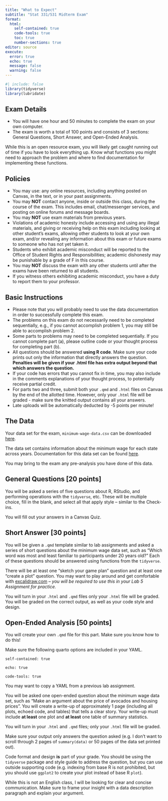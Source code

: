 ```yaml
---
title: "What to Expect"
subtitle: "Stat 331/531 Midterm Exam"
format: 
  html:
    self-contained: true
    code-tools: true
    toc: true
    number-sections: true
editor: source
execute: 
  error: true
  echo: true
  message: false
  warning: false
---
```


```r
#| include: false
library(tidyverse)
library(lubridate)
```

## Exam Details {-}

+ You will have one hour and 50 minutes to complete the exam on your own computer.
+ The exam is worth a total of 100 points and consists of 3 sections: General Questions, Short Answer, and Open-Ended Analysis.

::: callout-caution
While this is an open resource exam, you will likely get caught running out of time if you have to look everything up. Know what functions you might need to approach the problem and where to find documentation for implementing these functions.
:::

## Policies {-}

+ You may use: any online resources, including anything posted on Canvas, in the text, or in your past assignments.
+ You may **NOT** contact anyone, inside or outside this class, during the course of the exam.  This includes email, chat/messenger services, and posting on online forums and message boards.
+ You may **NOT** use exam materials from previous years.
+ Violations of academic honesty include accessing and using any illegal materials, and giving or receiving help on this exam including looking at other student's exams, allowing other students to look at your own exam, and/or revealing any information about this exam or future exams to someone who has not yet taken it.
+ Students who exhibit academic misconduct will be reported to the Office of Student Rights
and Responsibilities; academic dishonesty may be punishable by a grade of F in this course.
+ You may **NOT** discuss the exam with any other students until after the exams have been returned to all students.
+ If you witness others exhibiting academic misconduct, you have a duty to report them to your professor.

## Basic Instructions {-}

+ Please note that you will probably need to use the data documentation in order to successfully complete this exam.
+ The problems on this exam do not necessarily need to be completed sequentially, e.g., if you cannot accomplish problem 1, you may still be able to accomplish problem 2.
+ Some parts to problems may need to be completed sequentially.  If you cannot complete part (a), please outline code or your thought process for completing part (b).
+ All questions should be answered **using R code**.  Make sure your code prints out only the information that directly answers the question.  **Penalties will be given if your .html file has extra output beyond that which answers the question.**
+ If your code has errors that you cannot fix in time, you may also include in the comments explanations of your thought process, to potentially receive partial credit.
+ For parts two and three, submit both your `.qmd` and `.html` files on Canvas by the end of the allotted time. However, only your `.html` file will be graded - make sure the knitted output contains all your answers.
+ Late uploads will be automatically deducted by -5 points per minute!
  
## The Data {-}

Your data set for the exam, `minimum-wage-data.csv` can be downloaded [here](mininimum-wage-data.csv).

The data set contains information about the minimum wage for each state across years. Documentation for this data set can be found [here](https://github.com/Lislejoem/Minimum-Wage-by-State-1968-to-2020).

You may bring to the exam any pre-analysis you have done of this data.
  
## General Questions  [20 points]

You will be asked a series of five questions about R, RStudio, and performing operations with the `tidyverse`, etc. These will be multiple choice, fill in the blank, and select all that apply style -- similar to the Check-ins.

You will fill out your answers in a Canvas Quiz.

## Short Answer [30 points]

You will be given a `.qmd` template similar to lab assignments and asked a series of short questions about the minimum wage data set, such as "Which word was most and least familiar to participants under 20 years old?" Each of these questions should be answered using functions from the `tidyverse`.

There will be at least one "sketch your game plan" question and at least one "create a plot" question. You may want to play around and get comfortable with [excalidraw.com](https://excalidraw.com/) -- *you will be required to use this in your Lab 5 Assignment for practice.*

You will turn in your `.html` and `.qmd` files only your `.html` file will be graded. You will be graded on the correct output, as well as your code style and design.

<!-- You will enter your answers into a "quiz" on Canvas.   -->

<!-- You will also turn in your `.html` and `.qmd` files.  These do not need to be formatted or styled nicely, and they will not be graded; they will only be used to confirm that you used code, not Google, to answer the questions. -->

<!-- After submitting your Canvas quiz, you will be able to see your score.  You may choose to correct your wrong answers and resubmit again, and your scores will be averaged. -->

## Open-Ended Analysis [50 points]

You will create your own `.qmd` file for this part. Make sure you know how to do this!

::: callout-caution
Make sure the following quarto options are included in your YAML.

`self-contained: true`

`echo: true`

`code-tools: true`

You may want to copy a YAML from a previous lab assignment.
:::

You will be asked one open-ended question about the minimum wage data set, such
as "Make an argument about the price of avocados and housing prices". You will
create a write-up of approximately 1 page (including all plots, echoed code, and
tables) that tells a clear story. Your write-up must include **at least** one plot
and **at least** one table of summary statistics.

You will turn in your `.html` and `.qmd` files; only your `.html` file will be
graded. 

::: callout-warning
Make sure your output only answers the question asked (e.g. I don't want
to scroll through 2 pages of `summary(data)` or 50 pages of the data set printed
out).
:::

Code format and design **is** part of your grade. You should be using the
`tidyverse` package and style guide to address the question, but you can use
outside supporting code (e.g. indexing from base R is not prohibited, but you
should use `ggplot2` to create your plot instead of base R `plot`).

::: callout-tip
While this is not an English class, I will be looking for clear and concise
communication. Make sure to frame your insight with a data description paragraph
and explain your argument.
:::
